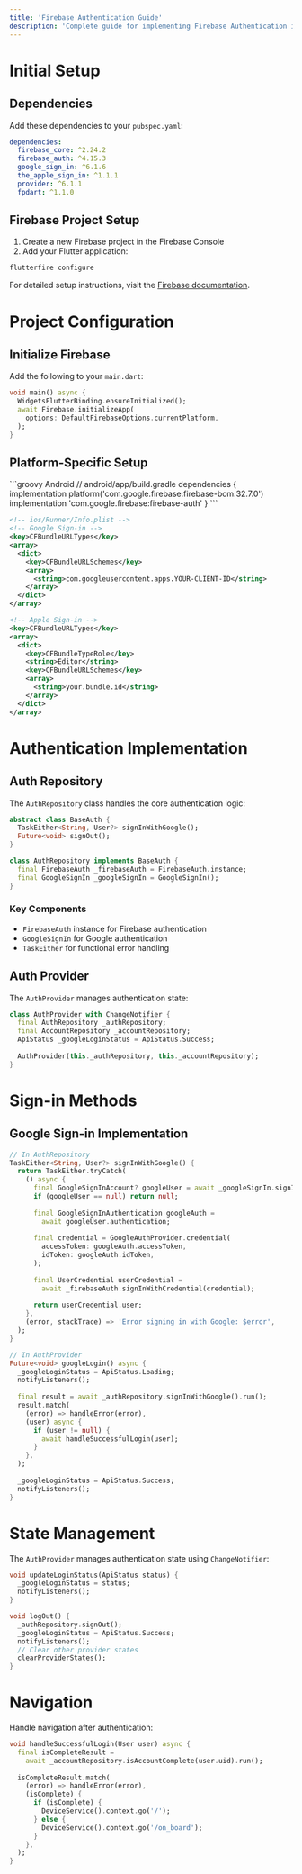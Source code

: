 ```yaml
---
title: 'Firebase Authentication Guide'
description: 'Complete guide for implementing Firebase Authentication in Flutter with Google and Apple Sign-in'
---
```


# Initial Setup

## Dependencies

Add these dependencies to your `pubspec.yaml`:

```yaml
dependencies:
  firebase_core: ^2.24.2
  firebase_auth: ^4.15.3
  google_sign_in: ^6.1.6
  the_apple_sign_in: ^1.1.1
  provider: ^6.1.1
  fpdart: ^1.1.0
```

## Firebase Project Setup

1. Create a new Firebase project in the Firebase Console
2. Add your Flutter application:
```bash
flutterfire configure
```

For detailed setup instructions, visit the [Firebase documentation](https://firebase.google.com/docs/flutter/setup).

# Project Configuration

## Initialize Firebase

Add the following to your `main.dart`:

```dart
void main() async {
  WidgetsFlutterBinding.ensureInitialized();
  await Firebase.initializeApp(
    options: DefaultFirebaseOptions.currentPlatform,
  );
}
```

## Platform-Specific Setup

<CodeGroup>
```groovy Android
// android/app/build.gradle
dependencies {
  implementation platform('com.google.firebase:firebase-bom:32.7.0')
  implementation 'com.google.firebase:firebase-auth'
}
```

```xml iOS
<!-- ios/Runner/Info.plist -->
<!-- Google Sign-in -->
<key>CFBundleURLTypes</key>
<array>
  <dict>
    <key>CFBundleURLSchemes</key>
    <array>
      <string>com.googleusercontent.apps.YOUR-CLIENT-ID</string>
    </array>
  </dict>
</array>

<!-- Apple Sign-in -->
<key>CFBundleURLTypes</key>
<array>
  <dict>
    <key>CFBundleTypeRole</key>
    <string>Editor</string>
    <key>CFBundleURLSchemes</key>
    <array>
      <string>your.bundle.id</string>
    </array>
  </dict>
</array>
```
</CodeGroup>

# Authentication Implementation

## Auth Repository

The `AuthRepository` class handles the core authentication logic:

```dart
abstract class BaseAuth {
  TaskEither<String, User?> signInWithGoogle();
  Future<void> signOut();
}

class AuthRepository implements BaseAuth {
  final FirebaseAuth _firebaseAuth = FirebaseAuth.instance;
  final GoogleSignIn _googleSignIn = GoogleSignIn();
}
```

### Key Components
- `FirebaseAuth` instance for Firebase authentication
- `GoogleSignIn` for Google authentication
- `TaskEither` for functional error handling

## Auth Provider

The `AuthProvider` manages authentication state:

```dart
class AuthProvider with ChangeNotifier {
  final AuthRepository _authRepository;
  final AccountRepository _accountRepository;
  ApiStatus _googleLoginStatus = ApiStatus.Success;
  
  AuthProvider(this._authRepository, this._accountRepository);
}
```

# Sign-in Methods

## Google Sign-in Implementation

```dart
// In AuthRepository
TaskEither<String, User?> signInWithGoogle() {
  return TaskEither.tryCatch(
    () async {
      final GoogleSignInAccount? googleUser = await _googleSignIn.signIn();
      if (googleUser == null) return null;
      
      final GoogleSignInAuthentication googleAuth = 
        await googleUser.authentication;
        
      final credential = GoogleAuthProvider.credential(
        accessToken: googleAuth.accessToken,
        idToken: googleAuth.idToken,
      );
      
      final UserCredential userCredential = 
        await _firebaseAuth.signInWithCredential(credential);
        
      return userCredential.user;
    },
    (error, stackTrace) => 'Error signing in with Google: $error',
  );
}

// In AuthProvider
Future<void> googleLogin() async {
  _googleLoginStatus = ApiStatus.Loading;
  notifyListeners();
  
  final result = await _authRepository.signInWithGoogle().run();
  result.match(
    (error) => handleError(error),
    (user) async {
      if (user != null) {
        await handleSuccessfulLogin(user);
      }
    },
  );
  
  _googleLoginStatus = ApiStatus.Success;
  notifyListeners();
}
```

# State Management

The `AuthProvider` manages authentication state using `ChangeNotifier`:

```dart
void updateLoginStatus(ApiStatus status) {
  _googleLoginStatus = status;
  notifyListeners();
}

void logOut() {
  _authRepository.signOut();
  _googleLoginStatus = ApiStatus.Success;
  notifyListeners();
  // Clear other provider states
  clearProviderStates();
}
```

# Navigation

Handle navigation after authentication:

```dart
void handleSuccessfulLogin(User user) async {
  final isCompleteResult = 
    await _accountRepository.isAccountComplete(user.uid).run();
  
  isCompleteResult.match(
    (error) => handleError(error),
    (isComplete) {
      if (isComplete) {
        DeviceService().context.go('/');
      } else {
        DeviceService().context.go('/on_board');
      }
    },
  );
}
```